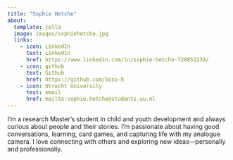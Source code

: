 ```yaml
---
title: "Sophie Hetche"
about:
  template: jolla
  image: images/sophiehetche.jpg
  links:
    - icon: LinkedIn
      text: LinkedIn
      href: https://www.linkedin.com/in/sophie-hetche-728852234/
    - icon: github
      text: Github
      href: https://github.com/Soso-h
    - icon: Utrecht University
      text: email
      href: mailto:sophie.hetche@students.uu.nl
---
```


I’m a research Master’s student in child and youth development and always curious about people and their stories. I’m passionate about having good conversations, learning, card games, and capturing life with my analogue camera. I love connecting with others and exploring new ideas—personally and professionally.

